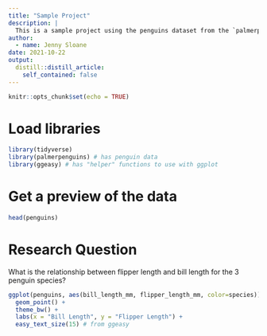 ```yaml
---
title: "Sample Project"
description: |
  This is a sample project using the penguins dataset from the `palmerpenguins` package
author:
  - name: Jenny Sloane
date: 2021-10-22
output:
  distill::distill_article:
    self_contained: false
---
```

<!-- have to knit before build -->

```r
knitr::opts_chunk$set(echo = TRUE)
```


# Load libraries
```r
library(tidyverse)
library(palmerpenguins) # has penguin data
library(ggeasy) # has "helper" functions to use with ggplot
```

# Get a preview of the data 
```r
head(penguins)
``` 

# Research Question
What is the relationship between flipper length and bill length for the 3 penguin species?

```r
ggplot(penguins, aes(bill_length_mm, flipper_length_mm, color=species)) +
  geom_point() +
  theme_bw() +
  labs(x = "Bill Length", y = "Flipper Length") +
  easy_text_size(15) # from ggeasy
```

